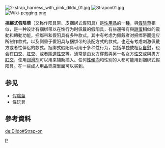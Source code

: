 {{expand language|1=en|page=|time=2019-08-28T09:42:10+00:00}}
{{Unreferenced |time=2009-06-03T16:48:54+00:00 }}
[[Image:2-strap_harness_with_pink_dildo_01.jpg|thumb]]
[[Image:Strapon01.jpg|thumb]]
[[File:Wiki-pegging.png|thumb]]

'''捆綁式假陰莖'''（又称作阳具带、皮捆綁式假阳具）是[[性用品|性用品]]的一種，與[[假陰莖|假陰莖]]相似，是一种设计有捆绑带以在性行为时佩戴的假阳具，有些還帶有與[[跳蛋|跳蛋]]相似的震動和轉動功能。捆绑带和假阳具有多种款式，其中有考虑为佩戴者对捆绑带而适应所制作款式，以及侧重于假阳具与捆绑带的装配方式的款式，也还有考虑刺激佩戴方或者性伴侣的款式。捆绑式假阳具可用于多种性行为，包括单独或相互[[自慰|自慰]]，也会在[[口交|口交]]、[[肛交|肛交]]、或者[[阴道性交|阴道性交]]等。通常是由女方穿戴與另一名女方[[性交|性交]]或與男方[[肛交|肛交]]，使用[[人体润滑剂|润滑剂]]可以用来辅助插入。任何[[性傾向|性傾向]]和性别的人都可能用到捆绑式假阳具。在一些成人用品商店里面可以买到。
{{Commonscat|Strap-on dildo}}
== 参见 ==
* [[假陰莖|假陰莖]]
* [[性玩具|性玩具]]
==參考資料==
{{Reflist}}
{{自慰}}
{{LGBT-stub}}

[[Category:假陰莖|P]]

[[de:Dildo#Strap-on|de:Dildo#Strap-on]]
